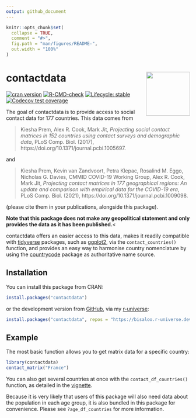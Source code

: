 ```yaml
---
output: github_document
---
```


<!-- README.md is generated from README.Rmd. Please edit that file -->

```r
knitr::opts_chunk$set(
  collapse = TRUE,
  comment = "#>",
  fig.path = "man/figures/README-",
  out.width = "100%"
)
```

# contactdata <img src="man/figures/logo.svg" align="right" alt="" width="120" />

<!-- badges: start -->
[![cran version](https://www.r-pkg.org/badges/version-ago/contactdata)](https://cran.r-project.org/package=contactdata/)
[![R-CMD-check](https://github.com/Bisaloo/contactdata/actions/workflows/R-CMD-check.yaml/badge.svg)](https://github.com/Bisaloo/contactdata/actions/workflows/R-CMD-check.yaml)
[![Lifecycle: stable](https://img.shields.io/badge/lifecycle-stable-brightgreen.svg)](https://lifecycle.r-lib.org/articles/stages.html)
[![Codecov test coverage](https://codecov.io/gh/Bisaloo/contactdata/branch/main/graph/badge.svg)](https://app.codecov.io/gh/Bisaloo/contactdata?branch=main)
<!-- badges: end -->

The goal of contactdata is to provide access to social contact data for 177
countries. This data comes from

> Kiesha Prem, Alex R. Cook, Mark Jit, *Projecting social contact matrices in 
152 countries using contact surveys and demographic data*, PLoS Comp. Biol.
(2017), https://doi.org/10.1371/journal.pcbi.1005697.

and

> Kiesha Prem, Kevin van Zandvoort, Petra Klepac, Rosalind M. Eggo, Nicholas G.
Davies, CMMID COVID-19 Working Group, Alex R. Cook, Mark Jit, *Projecting
contact matrices in 177 geographical regions: An update and comparison with
empirical data for the COVID-19 era*, PLoS Comp. Biol. (2021),
https://doi.org/10.1371/journal.pcbi.1009098.

(please cite them in your publications, alongside this package).

**Note that this package does not make any geopolitical statement and only 
provides the data as it has been published.**<

contactdata offers an easier access to this data, makes it readily compatible
with [tidyverse](https://www.tidyverse.org/) packages, such as 
[ggplot2](https://ggplot2.tidyverse.org/), via the `contact_countries()` 
function, and provides an easy way to harmonise country nomenclature by using
the [countrycode](https://cran.r-project.org/package=countrycode) package as
authoritative name source.

## Installation

You can install this package from CRAN:

```r
install.packages("contactdata")
```

or the development version from [GitHub](https://github.com/bisaloo), via my 
[r-universe](https://bisaloo.r-universe.dev/):

```r
install.packages("contactdata", repos = "https://bisaloo.r-universe.dev")
```

## Example

The most basic function allows you to get matrix data for a specific country:

```r
library(contactdata)
contact_matrix("France")
```

You can also get several countries at once with the `contact_df_countries()`
function, as detailed in the 
[vignette](https://hugogruson.fr/contactdata/articles/visualise_contact.html).

Because it is very likely that users of this package will also need data about
the population in each age group, it is also bundled in this package for
convenience. Please see `?age_df_countries` for more information.
